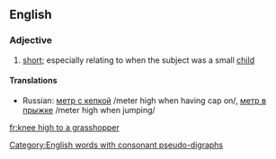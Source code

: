 ==English==

===Adjective===
{{en-adj|pos=[[knee]] [[high]] [[to]] [[a]] [[grasshopper]]|-}}

# {{idiomatic}} [[short]]; especially relating to when the subject was a small [[child]]

====Translations====
{{trans-top|short}}
* Russian: [[метр с кепкой]] /meter high when having cap on/, [[метр в прыжке]] /meter high when jumping/
{{trans-mid}}
{{trans-bottom}}

[[Category:English words with consonant pseudo-digraphs]]

[[fr:knee high to a grasshopper]]